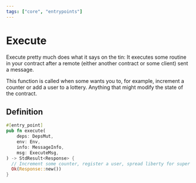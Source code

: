 ```yaml
---
tags: ["core", "entrypoints"]
---
```



# Execute

Execute pretty much does what it says on the tin: It executes some routine in
your contract after a remote (either another contract or some client) sent a
message.

This function is called when some wants you to, for example, increment a counter
or add a user to a lottery. Anything that might modify the state of the
contract.

## Definition

```rust filename="contract.rs" template="core"
#[entry_point]
pub fn execute(
    deps: DepsMut,
    env: Env,
    info: MessageInfo,
    msg: ExecuteMsg,
) -> StdResult<Response> {
  // Increment some counter, register a user, spread liberty for super earth!
  Ok(Response::new())
}
```
